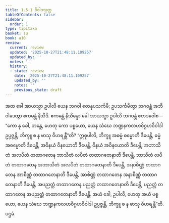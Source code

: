 ```yaml
---
title: 1.5.1 ဝိဝါဒသုတ္တ
tableOfContents: false
sidebar:
  order: 1
type: tipitaka
basket: su
book: a10
review:
  current: review
  updated: '2025-10-27T21:48:11.109257'
  updated_by: ''
  notes: ''
  history:
  - state: review
    date: '2025-10-27T21:48:11.109257'
    updated_by: ''
    notes: ''
    previous_state: draft
---
```



<ReviewStatus review={frontmatter.review} showDetails={true} />

<HypothesisAnnotation frontmatter={frontmatter} />

<DynamicBreadcrumb />

<Division number="41" book="a10" e="ch" v="17" p="316">

<Paragraph number="295" book="a10">
အထ ခေါ အာယသ္မာ ဥပါလိ ယေန ဘဂဝါ တေနုပသင်္ကမိ; ဥပသင်္ကမိတွာ ဘဂဝန္တံ အဘိဝါဒေတွာ ဧကမန္တံ နိသီဒိ. ဧကမန္တံ နိသိန္နော ခေါ အာယသ္မာ ဥပါလိ ဘဂဝန္တံ ဧတဒဝေါစ—  “ကော နု ခေါ, ဘန္တေ, ဟေတု ကော ပစ္စယော, ယေန သံဃေ ဘဏ္ဍနကလဟဝိဂ္ဂဟဝိဝါဒါ ဥပ္ပဇ္ဇန္တိ, ဘိက္ခူ စ န ဖာသု ဝိဟရန္တီ”တိ? “ဣဓုပါလိ, ဘိက္ခူ အဓမ္မံ ဓမ္မောတိ ဒီပေန္တိ, ဓမ္မံ အဓမ္မောတိ ဒီပေန္တိ, အဝိနယံ ဝိနယောတိ ဒီပေန္တိ, ဝိနယံ အဝိနယောတိ ဒီပေန္တိ, အဘာသိတံ အလပိတံ တထာဂတေန ဘာသိတံ လပိတံ တထာဂတေနာတိ ဒီပေန္တိ, ဘာသိတံ လပိတံ တထာဂတေန အဘာသိတံ အလပိတံ တထာဂတေနာတိ ဒီပေန္တိ, အနာစိဏ္ဏံ တထာဂတေန အာစိဏ္ဏံ တထာဂတေနာတိ ဒီပေန္တိ, အာစိဏ္ဏံ တထာဂတေန အနာစိဏ္ဏံ တထာဂတေနာတိ ဒီပေန္တိ, အပညတ္တံ တထာဂတေန ပညတ္တံ တထာဂတေနာတိ ဒီပေန္တိ, ပညတ္တံ တထာဂတေန အပညတ္တံ တထာဂတေနာတိ ဒီပေန္တိ. အယံ ခေါ, ဥပါလိ, ဟေတု အယံ ပစ္စယော, ယေန သံဃေ ဘဏ္ဍနကလဟဝိဂ္ဂဟဝိဝါဒါ ဥပ္ပဇ္ဇန္တိ, ဘိက္ခူ စ န ဖာသု ဝိဟရန္တီ”တိ.

</Paragraph>
</Division>

<Paragraph number="296" type="center" book="a10">
ပဌမံ.
</Paragraph>